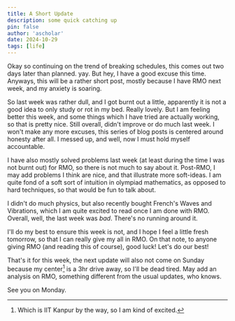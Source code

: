 ```yaml
---
title: A Short Update
description: some quick catching up
pin: false
author: 'ascholar'
date: 2024-10-29
tags: [life]    
---
```

Okay so continuing on the trend of breaking schedules, this comes out two days later than planned. yay.
But hey, I have a good excuse this time. Anyways, this will be a rather short post, mostly because 
I have RMO next week, and my anxiety is soaring.

So last week was rather dull, and I got burnt out a little, apparently it is not a good idea to 
only study or rot in my bed. Really lovely. But I am feeling better this week, and some things 
which I have tried are actually working, so that is pretty nice. Still overall,
didn't improve or do much last week. I won't make any more excuses, this series of blog posts 
is centered around honesty after all. I messed up, and well, now I must hold myself 
accountable.

I have also mostly solved problems last week (at least during the time I was not burnt out) for RMO,
so there is not much to say about it. Post-RMO, I may add problems I think are nice, and that illustrate
more soft-ideas. I am quite fond of a soft sort of intuition in olympiad mathematics, as opposed to 
hard techniques, so that would be fun to talk about.

I didn't do much physics, but also recently bought French's Waves and Vibrations, which I am quite excited to 
read once I am done with RMO. Overall, well, the last week was _bad_. There's no running around it.

I'll do my best to ensure this week is not, and I hope I feel a little fresh tomorrow, so that I can really 
give my all in RMO. On that note, to anyone giving RMO (and reading this of course), good luck! Let's do 
our best!

That's it for this week, the next update will also not come on Sunday because my center[^1] is 
a 3hr drive away, so I'll be dead tired. May add an analysis on RMO, something different from the 
usual updates, who knows.

See you on Monday.

[^1]: Which is IIT Kanpur by the way, so I am kind of excited.
